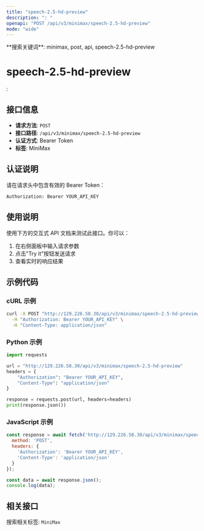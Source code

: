 ```yaml
---
title: "speech-2.5-hd-preview"
description: ": "
openapi: "POST /api/v3/minimax/speech-2.5-hd-preview"
mode: "wide"
---
```


<Info>
**搜索关键词**: minimax, post, api, speech-2.5-hd-preview
</Info>

# speech-2.5-hd-preview

: 

## 接口信息

- **请求方法**: `POST`
- **接口路径**: `/api/v3/minimax/speech-2.5-hd-preview`
- **认证方式**: Bearer Token
- **标签**: MiniMax

## 认证说明

请在请求头中包含有效的 Bearer Token：

```bash
Authorization: Bearer YOUR_API_KEY
```

## 使用说明

使用下方的交互式 API 文档来测试此接口。你可以：

1. 在右侧面板中输入请求参数
2. 点击"Try it"按钮发送请求
3. 查看实时的响应结果

## 示例代码

### cURL 示例

```bash
curl -X POST "http://129.226.58.30/api/v3/minimax/speech-2.5-hd-preview" \
  -H "Authorization: Bearer YOUR_API_KEY" \
  -H "Content-Type: application/json"
```

### Python 示例

```python
import requests

url = "http://129.226.58.30/api/v3/minimax/speech-2.5-hd-preview"
headers = {
    "Authorization": "Bearer YOUR_API_KEY",
    "Content-Type": "application/json"
}

response = requests.post(url, headers=headers)
print(response.json())
```

### JavaScript 示例

```javascript
const response = await fetch('http://129.226.58.30/api/v3/minimax/speech-2.5-hd-preview', {
  method: 'POST',
  headers: {
    'Authorization': 'Bearer YOUR_API_KEY',
    'Content-Type': 'application/json'
  }
});

const data = await response.json();
console.log(data);
```

## 相关接口

搜索相关标签: `MiniMax`

